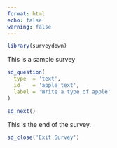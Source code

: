 ```yaml
---
format: html
echo: false
warning: false
---
```


```r
library(surveydown)
```
::: {.sd_page id=page_id}

This is a sample survey

```r
sd_question(
  type  = 'text',
  id    = 'apple_text',
  label = 'Write a type of apple'
)

sd_next()
```

:::

::: {.sd_page id=end}

This is the end of the survey.

```r
sd_close('Exit Survey')
```

:::